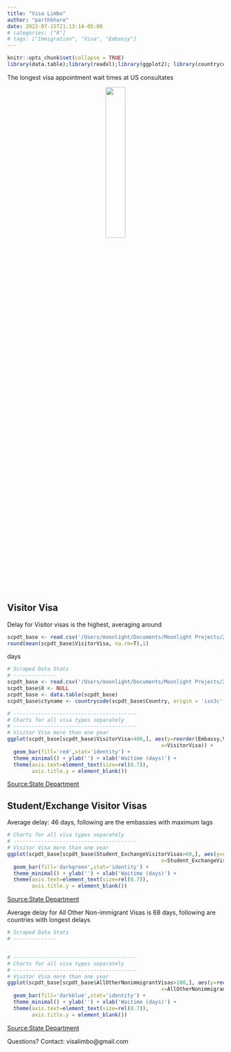```yaml
---
title: "Visa Limbo"
author: "parthkhare"
date: 2022-07-15T21:13:14-05:00
# categories: ["R"]
# tags: ["Immigration", "Visa", "Embassy"]
---
```


```r
knitr::opts_chunk$set(collapse = TRUE)
library(data.table);library(readxl);library(ggplot2); library(countrycode)
```

The longest visa appointment wait times at US consultates


<center>
![](https://i.ibb.co/QK5jyQp/Dali-limbo.png){width=30%}
</center>



<!-- ### Visa wait times -->
<!-- Coivd lockdowns are more or less over. With almost 70% of global population [vaccinated](%22https://www.nytimes.com/interactive/2021/world/covid-vaccinations-tracker.html%22), most countries have opened their borders. But can anyone really travel ? The waiting times to get any category of visa is unimaginably long.  -->

<!-- Based on State Department [data](https://travel.state.gov/content/travel/en/us-visas/visa-information-resources/wait-times.html), the following post analyses visa wait times for 237 embassies across 172 countries. There results are shown for three categories, Visitor Visa, Student/Exchange Visitor Visas and All Other Non-immigrant visa.  -->


## Visitor Visa

Delay for Visitor visas is the highest, averaging around
```r
scpdt_base <- read.csv('/Users/moonlight/Documents/Moonlight Projects/2022/Visa Limbo/Data/visascraped_base_mapped.csv')
round(mean(scpdt_base$VisitorVisa, na.rm=T),1)
```
days

```r
# Scraped Data Stats
# --------------
scpdt_base <- read.csv('/Users/moonlight/Documents/Moonlight Projects/2022/Visa Limbo/Data/visascraped_base_mapped.csv')
scpdt_base$X <- NULL
scpdt_base <- data.table(scpdt_base)
scpdt_base$ctyname <- countrycode(scpdt_base$Country, origin = 'iso3c', destination = 'country.name')

# ----------------------------------------
# Charts for all visa types separately
# ----------------------------------------
# Visitor Visa more than one year
ggplot(scpdt_base[scpdt_base$VisitorVisa>400,], aes(y=reorder(Embassy,VisitorVisa), 
                                                  x=VisitorVisa)) +
  geom_bar(fill='red',stat='identity') +  
  theme_minimal() + ylab('') + xlab('Waitime (days)') +
  theme(axis.text=element_text(size=rel(0.7)),
        axis.title.y = element_blank())

```
[Source:State Department](https://travel.state.gov/content/travel/en/us-visas/visa-information-resources/wait-times.html)


## Student/Exchange Visitor Visas
Average delay: 46 days, following are the embassies with maximum lags
```r

# Charts for all visa types separately
# ----------------------------------------
# Visitor Visa more than one year
ggplot(scpdt_base[scpdt_base$Student_ExchangeVisitorVisas>60,], aes(y=reorder(Embassy,Student_ExchangeVisitorVisas), 
                                                  x=Student_ExchangeVisitorVisas)) +
  geom_bar(fill='darkgreen',stat='identity') +   
  theme_minimal() + ylab('') + xlab('Waitime (days)') +
  theme(axis.text=element_text(size=rel(0.7)),
        axis.title.y = element_blank())
```
[Source:State Department](https://travel.state.gov/content/travel/en/us-visas/visa-information-resources/wait-times.html)



Average delay for All Other Non-immigrant Visas is 68 days, following are countries with longest delays

```r
# Scraped Data Stats
# --------------


# ----------------------------------------
# Charts for all visa types separately
# ----------------------------------------
# Visitor Visa more than one year
ggplot(scpdt_base[scpdt_base$AllOtherNonimmigrantVisas>100,], aes(y=reorder(Embassy,AllOtherNonimmigrantVisas), 
                                                  x=AllOtherNonimmigrantVisas)) +
  geom_bar(fill='darkblue',stat='identity') +   
  theme_minimal() + ylab('') + xlab('Waitime (days)') +
  theme(axis.text=element_text(size=rel(0.7)),
        axis.title.y = element_blank())
```
[Source:State Department](https://travel.state.gov/content/travel/en/us-visas/visa-information-resources/wait-times.html)




Questions?
Contact: visalimbo@gmail.com

